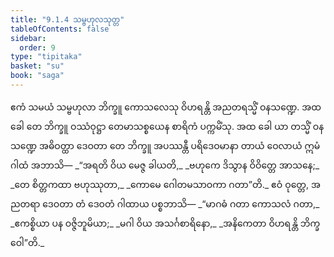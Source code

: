```yaml
---
title: "9.1.4 သမ္ဗဟုလသုတ္တ"
tableOfContents: false
sidebar:
  order: 9
type: "tipitaka"
basket: "su"
book: "saga"
---
```



<DynamicBreadcrumb />

<Division number="224" book="saga">

<Paragraph number="1395" book="saga">
ဧကံ သမယံ သမ္ဗဟုလာ ဘိက္ခူ ကောသလေသု ဝိဟရန္တိ အညတရသ္မိံ ဝနသဏ္ဍေ. အထ ခေါ တေ ဘိက္ခူ ဝဿံဝုဋ္ဌာ တေမာသစ္စယေန စာရိကံ ပက္ကမိံသု. အထ ခေါ ယာ တသ္မိံ ဝနသဏ္ဍေ အဓိဝတ္ထာ ဒေဝတာ တေ ဘိက္ခူ အပဿန္တီ ပရိဒေဝမာနာ တာယံ ဝေလာယံ ဣမံ ဂါထံ အဘာသိ—
</Paragraph>

<Paragraph number="1396" type="verses" book="saga">
_“အရတိ ဝိယ မေဇ္ဇ ခါယတိ,_  
_ဗဟုကေ ဒိသွာန ဝိဝိတ္တေ အာသနေ;_  
_တေ စိတ္တကထာ ဗဟုဿုတာ,_  
_ကောမေ ဂေါတမသာဝကာ ဂတာ”တိ._  

</Paragraph>

<Paragraph number="1397" book="saga">
ဧဝံ ဝုတ္တေ, အညတရာ ဒေဝတာ တံ ဒေဝတံ ဂါထာယ ပစ္စဘာသိ—
</Paragraph>

<Paragraph number="1398" type="verses" book="saga">
_“မာဂဓံ ဂတာ ကောသလံ ဂတာ,_  
_ဧကစ္စိယာ ပန ဝဇ္ဇိဘူမိယာ;_  
_မဂါ ဝိယ အသင်္ဂစာရိနော,_  
_အနိကေတာ ဝိဟရန္တိ ဘိက္ခဝေါ”တိ._
</Paragraph>
</Division>